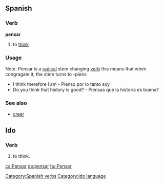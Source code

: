 ==Spanish==
===Verb===
[[Category:Spanish verbs]]
'''pensar'''

# to [[think]]

===Usage===

Note: Pensar is a [[radical]] stem changing [[verb]] this means that when congragate it, the stem turns to -piens

*I think therefore I am - Pienso por lo tanto soy
*Do you think that history is good? - Piensas que la historia es buena?

===See also===
*[[creer]]

==Ido==
===Verb===
# to think.

[[Category:Ido language]]

[[ca:Pensar]]
[[de:pensar]]
[[hu:Pensar]]